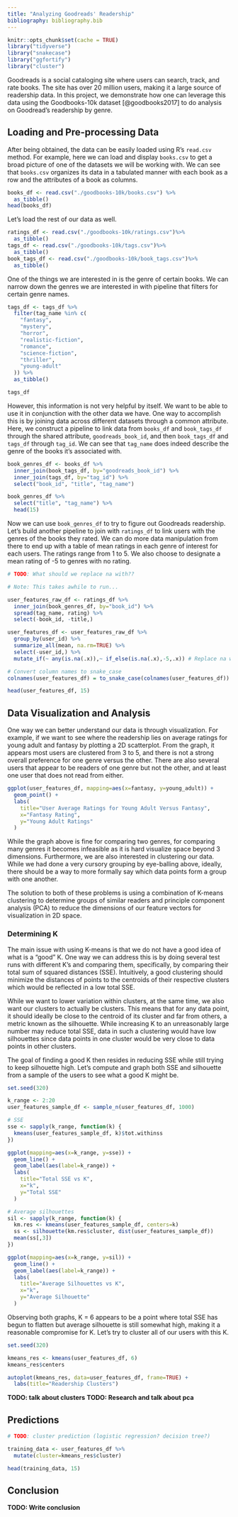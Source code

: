 ```yaml
---
title: "Analyzing Goodreads' Readership"
bibliography: bibliography.bib
---
```


```r
knitr::opts_chunk$set(cache = TRUE)
library("tidyverse")
library("snakecase")
library("ggfortify")
library("cluster")
```

Goodreads is a social cataloging site where users can search, track, and rate books. The site has
over 20 million users, making it a large source of readership data. In this project,
we demonstrate how one can leverage this data using the Goodbooks-10k dataset [@goodbooks2017] to
do analysis on Goodread's readership by genre.

## Loading and Pre-processing Data

After being obtained,
the data can be easily loaded using R's `read.csv` method. For example, here we can load and display
`books.csv` to get a broad picture of one of the datasets we will be working
with. We can see that `books.csv` organizes its data in a tabulated manner with each book as a row
and the attributes of a book as columns.

```r
books_df <- read.csv("./goodbooks-10k/books.csv") %>%
  as_tibble()
head(books_df)
```

Let's load the rest of our data as well.

```r
ratings_df <- read.csv("./goodbooks-10k/ratings.csv")%>%
  as_tibble()
tags_df <- read.csv("./goodbooks-10k/tags.csv")%>%
  as_tibble()
book_tags_df <- read.csv("./goodbooks-10k/book_tags.csv")%>%
  as_tibble()
```

One of the things we are interested in is the genre of certain books.
We can narrow down the genres we are interested in with pipeline that
filters for certain genre names.

```r
tags_df <- tags_df %>%
  filter(tag_name %in% c(
    "fantasy",
    "mystery",
    "horror",
    "realistic-fiction",
    "romance",
    "science-fiction",
    "thriller",
    "young-adult"
  )) %>%
  as_tibble()

tags_df
```

However, this information is not very helpful by itself. We
want to be able to use it in conjunction with the other data
we have. One way to accomplish this is by joining data across
different datasets through a common attribute. Here, we construct a pipeline
to link data from `books_df` and `book_tags_df` through the shared
attribute, `goodreads_book_id`, and then `book_tags_df` and `tags_df`
through `tag_id`. We can see that `tag_name` does indeed describe
the genre of the books it's associated with.

```r
book_genres_df <- books_df %>%
  inner_join(book_tags_df, by="goodreads_book_id") %>%
  inner_join(tags_df, by="tag_id") %>%
  select("book_id", "title", "tag_name")

book_genres_df %>%
  select("title", "tag_name") %>%
  head(15)
```

Now we can use `book_genres_df` to try to figure out Goodreads readership.
Let's build another pipeline to join with `ratings_df` to link users
with the genres of the books they rated. We can do more data manipulation
from there to end up with a table of mean ratings in each genre of interest
for each users. The ratings range from 1 to 5. We also choose to designate
a mean rating of -5 to genres with no rating.

```r
# TODO: What should we replace na with??

# Note: This takes awhile to run...

user_features_raw_df <- ratings_df %>%
  inner_join(book_genres_df, by="book_id") %>%
  spread(tag_name, rating) %>%
  select(-book_id, -title,)

user_features_df <- user_features_raw_df %>%
  group_by(user_id) %>%
  summarize_all(mean, na.rm=TRUE) %>%
  select(-user_id,) %>%
  mutate_if(~ any(is.na(.x)),~ if_else(is.na(.x),-5,.x)) # Replace na with -5

# Convert column names to snake_case
colnames(user_features_df) = to_snake_case(colnames(user_features_df))

head(user_features_df, 15)
```

## Data Visualization and Analysis

One way we can better understand our data is through visualization.
For example, if we want to see where the readership lies on average
ratings for young adult and fantasy by plotting a 2D scatterplot. From the
graph, it appears most users are clustered from 3 to 5, and there is
not a strong overall preference for one genre versus the other. There are
also several users that appear to be readers of one
genre but not the other, and at least one user that
does not read from either.

```r
ggplot(user_features_df, mapping=aes(x=fantasy, y=young_adult)) +
  geom_point() +
  labs(
    title="User Average Ratings for Young Adult Versus Fantasy",
    x="Fantasy Rating",
    y="Young Adult Ratings"
  )
```

While the graph above is fine for comparing two genres, for comparing many genres
it becomes infeasible as it is hard visualize space beyond 3 dimensions. Furthermore,
we are also interested in clustering our data. While we had done a very cursory
grouping by eye-balling above, ideally, there should be a way to more formally
say which data points form a group with one another.

The solution to both of these problems is using a combination of K-means clustering to determine
groups of similar readers and principle component analysis (PCA) to reduce the dimensions of our
feature vectors for visualization in 2D space.

### Determining K

The main issue with using K-means is that we do not have a good idea of what is a "good" K. One way we can
address this is by doing several test runs with different K's and comparing them, specifically,
by comparing their total sum of squared distances (SSE). Intuitively, a good clustering should
minimize the distances of points to the centroids of their respective clusters which would be reflected
in a low total SSE.

While we want to lower variation within clusters, at the same time, we also want our clusters to actually be
clusters. This means that for any data point, it should ideally be close to the centroid of its cluster
and far from others, a metric known as the silhouette. While increasing K to an
unreasonably large number may reduce total SSE, data in such a clustering would have low silhouettes since data points in one
cluster would be very close to data points in other clusters.

The goal of finding a good K then resides in reducing SSE while still trying to keep silhouette high. Let's
compute and graph both SSE and silhouette from a sample of the users to see what a good K might be.

```r
set.seed(320)

k_range <- 2:20
user_features_sample_df <- sample_n(user_features_df, 1000)

# SSE
sse <- sapply(k_range, function(k) {
  kmeans(user_features_sample_df, k)$tot.withinss
})

ggplot(mapping=aes(x=k_range, y=sse)) +
  geom_line() +
  geom_label(aes(label=k_range)) + 
  labs(
    title="Total SSE vs K",
    x="k",
    y="Total SSE"
  )

# Average silhouettes
sil <- sapply(k_range, function(k) {
  km.res <- kmeans(user_features_sample_df, centers=k)
  ss <- silhouette(km.res$cluster, dist(user_features_sample_df))
  mean(ss[,3])
})

ggplot(mapping=aes(x=k_range, y=sil)) +
  geom_line() +
  geom_label(aes(label=k_range)) + 
  labs(
    title="Average Silhouettes vs K",
    x="k",
    y="Average Silhouette"
  )
```

Observing both graphs, K = 6 appears to be a point where total SSE has begun to flatten but
average silhouette is still somewhat high, making it a reasonable compromise for K. Let's try
to cluster all of our users with this K.

```r
set.seed(320)

kmeans_res <- kmeans(user_features_df, 6)
kmeans_res$centers

autoplot(kmeans_res, data=user_features_df, frame=TRUE) +
  labs(title="Readership Clusters")
```

**TODO: talk about clusters**
**TODO: Research and talk about pca**

## Predictions

```r
# TODO: cluster prediction (logistic regression? decision tree?)

training_data <- user_features_df %>%
  mutate(cluster=kmeans_res$cluster)

head(training_data, 15)
```

## Conclusion

**TODO: Write conclusion**
